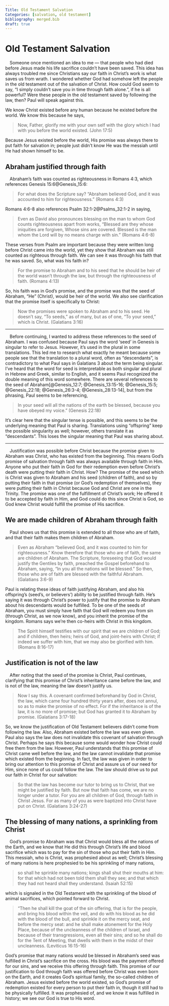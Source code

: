 ---
Title: Old Testament Salvation
Categories: [salvation, old testament]
bibliography: merged.bib
draft: true
---
# Old Testament Salvation

&emsp;Someone once mentioned an idea to me --- that people who had died before Jesus made his life sacrifice couldn't have been saved. This idea has always troubled me since Christians say our faith in Christ's work is what saves us from wrath. I wondered whether God had somehow left the people in the old testament out of the salvation of Christ. How could God seem to say, “I simply couldn’t save you in time through faith alone.”, if he is all powerful? Were these people in the old testament saved by following the law, then? Paul will speak against this.

We know Christ existed before any human because he existed before the world. We know this because he says,

><r r="John 17 5">Now, Father, glorify me with your own self with the glory which I had with you before the world existed. (John 17:5)</r>

Because Jesus existed before the world, His promise was always there to put faith for salvation in; people just didn’t know He was the messiah until He had shown himself to be.

## Abraham justified through faith
&emsp;Abraham’s faith was counted as righteousness in Romans 4:3, which references Genesis 15:6<r c="gn 15 6">@Genesis_15:6</r>:

> <r r="ro 4 3">For what does the Scripture say? "Abraham believed God, and it was accounted to him for righteousness." (Romans 4:3)</r>

Romans 4:6-8 also references Psalm 32:1-2<r c="ps 32 1 2">@Psalms_32:1-2</r> in saying,

> <r r="ro 4 6 8">Even as David also pronounces blessing on the man to whom God counts righteousness apart from works, "Blessed are they whose iniquities are forgiven, Whose sins are covered. Blessed is the man whom the Lord will by no means charge with sin." (Romans 4:6-8)</r>

These verses from Psalm are important because they were written long before Christ came into the world, yet they show that Abraham was still counted as righteous through faith. We can see it was through his faith that he was saved. So, what was his faith in?

> <r r="ro 4 13">For the promise to Abraham and to his seed that he should be heir of the world wasn't through the law, but through the righteousness of faith. (Romans 4:13)</r>

So, his faith was in God's promise, and the promise was that the seed of Abraham, "He" (Christ), would be heir of the world. We also see clarification that the promise itself is specifically to Christ:

> <r r="ga 3 16">Now the promises were spoken to Abraham and to his seed. He doesn't say, "To seeds," as of many, but as of one, "To your seed," which is Christ. (Galatians 3:16)</r>

---

&emsp;Before continuing, I wanted to address these references to the seed of Abraham. I was confused because Paul says the word ‘seed’ in Genesis is singular to refer to Jesus. However, it’s used in the plural in some translations. This led me to research what exactly he meant because some people see that the translation to a plural word, often as "descendants", is contradictory to what Paul says in Galatians 3 about the term being singular. I've heard that the word for seed is interpretable as both singular and plural in Hebrew and Greek, similar to English, and it seems Paul recognized the double meaning of this word somewhere. There are several references to the seed of Abraham<r c="gn 12 7, gn 13 15 16, gn 15 5, gn 22 18, gn 26 3 4, gn 28 13 14">[@Genesis_12:7; @Genesis_13:15-16; @Genesis_15:5; @Genesis_22:18; @Genesis_26:3-4; @Genesis_28:13-14]</r>, but from the phrasing, Paul seems to be referencing,

> <r r=" gn 22 18">In your seed will all the nations of the earth be blessed, because you have obeyed my voice." (Genesis 22:18)</r>

It's clear here that the singular tense is possible, and this seems to be the underlying meaning that Paul is sharing. Translations using "offspring" keep the possible singularity as well; however, others translate it as "descendants". This loses the singular meaning that Paul was sharing about.

---

&emsp;Justification was possible before Christ because the promise given to Abraham was Christ, who has existed from the beginning. This means God's promise of salvation through faith was always available through faith in Him. Anyone who put their faith in God for their redemption even before Christ’s death were putting their faith in Christ. How? The promise of the seed which is Christ was given to Abraham and his seed (children of faith), and so by putting their faith in that promise (or God's redemption of themselves), they were putting their faith in Christ because God and Christ are one in the Trinity. The promise was one of the fulfillment of Christ’s work; He offered it to be accepted by faith in Him, and God could do this since Christ is God, so God knew Christ would fulfill the promise of His sacrifice.

## We are made children of Abraham through faith
&emsp;Paul shows us that this promise is extended to all those who are of faith, and that their faith makes them children of Abraham.

> <r r="ga 3 6 9">Even as Abraham "believed God, and it was counted to him for righteousness." Know therefore that those who are of faith, the same are children of Abraham. The Scripture, foreseeing that God would justify the Gentiles by faith, preached the Gospel beforehand to Abraham, saying, "In you all the nations will be blessed." So then, those who are of faith are blessed with the faithful Abraham. (Galatians 3:6-9)</r>

Paul is relating these ideas of faith justifying Abraham, and also his offspring’s (seed’s, or believers') ability to be justified through faith. He's saying it was through Christ’s power to justify that the promise to Abraham about his descendants would be fulfilled. To be one of the seeds of Abraham, you must simply have faith that God will redeem you from sin (through Christ, as we now know), and you inherit the promise of the kingdom. Romans says we're then co-heirs with Christ in this kingdom.

> <r r="ro 8 16 17">The Spirit himself testifies with our spirit that we are children of God; and if children, then heirs; heirs of God, and joint-heirs with Christ; if indeed we suffer with him, that we may also be glorified with him. (Romans 8:16-17)</r>

## Justification is not of the law
&emsp;After noting that the seed of the promise is Christ, Paul continues, clarifying that this promise of Christ's inheritance came before the law, and is not of the law, meaning the law doesn't justify us.

> <r r="ga 3 17 18">Now I say this. A covenant confirmed beforehand by God in Christ, the law, which came four hundred thirty years after, does not annul, so as to make the promise of no effect. For if the inheritance is of the law, it is no more of promise; but God has granted it to Abraham by promise. (Galatians 3:17-18)</r>

So, we know the justification of Old Testament believers didn't come from following the law. Also, Abraham existed before the law was even given. Paul also says the law does not invalidate this covenant of salvation through Christ. Perhaps he says this because some would wonder how Christ could free them from the law. However, Paul understands that this promise of Christ came well before the law, and the law cannot invalidate that promise which existed from the beginning. In fact, the law was given in order to bring our attention to this promise of Christ and assure us of our need for Him, since none of us could follow the law. The law should drive us to put our faith in Christ for our salvation:

> <r r="ga 3 24 27">So that the law has become our tutor to bring us to Christ, that we might be justified by faith. But now that faith has come, we are no longer under a tutor. For you are all children of God, through faith in Christ Jesus. For as many of you as were baptized into Christ have put on Christ. (Galatians 3:24-27)</r>

## The blessing of many nations, a sprinkling from Christ
&emsp;God's promise to Abraham was that Christ would bless all the nations of the Earth, and we know that He did this through Christ's life and blood sacrifice which was to pay for the sin of those who put their faith in Him. This messiah, who is Christ, was prophesied about as well; Christ's blessing of many nations is here prophesied to be his sprinkling of many nations,

> <r r="is 52 15">so shall he sprinkle many nations; kings shall shut their mouths at him: for that which had not been told them shall they see; and that which they had not heard shall they understand. (Isaiah 52:15)</r>

which is signaled in the Old Testament with the sprinkling of the blood of animal sacrifices, which pointed forward to Christ. 

> <r r="le 16 15 16">"Then he shall kill the goat of the sin offering, that is for the people, and bring his blood within the veil, and do with his blood as he did with the blood of the bull, and sprinkle it on the mercy seat, and before the mercy seat: and he shall make atonement for the Holy Place, because of the uncleanness of the children of Israel, and because of their transgressions, even all their sins; and so he shall do for the Tent of Meeting, that dwells with them in the midst of their uncleanness. (Leviticus 16:15-16)</r>

God's promise that many nations would be blessed in Abraham's seed was fulfilled in Christ's sacrifice on the cross. His blood was the payment offered for our sins, and we receive this offering through faith. This promise of our justification to God through faith was offered before Christ was even born on the Earth, and it creates God's spiritual family, the so-called children of Abraham. Jesus existed before the world existed, so God's promise of redemption existed for every person to put their faith in, though it still had to be physically fulfilled. It was prophesied of, and we know it was fulfilled in history; we see our God is true to His word.
